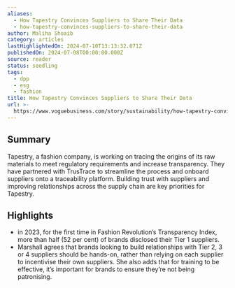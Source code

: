 ```yaml
---
aliases:
  - How Tapestry Convinces Suppliers to Share Their Data
  - how-tapestry-convinces-suppliers-to-share-their-data
author: Maliha Shoaib
category: articles
lastHighlightedOn: 2024-07-10T13:13:32.071Z
publishedOn: 2024-07-08T00:00:00.000Z
source: reader
status: seedling
tags:
  - dpp
  - esg
  - fashion
title: How Tapestry Convinces Suppliers to Share Their Data
url: >-
  https://www.voguebusiness.com/story/sustainability/how-tapestry-convinces-suppliers-to-share-their-data?uID=58ba29f6592c24ef0bdefa76114a43982a806c17a289ed758a3b0794fe834435&utm_campaign=VB_Supply_Chain_Edit_080724&utm_source=newsletter&utm_brand=vb&utm_mailing=VB_Supply_Chain_Edit_080724&utm_medium=email&utm_term=VB_SupplyChain
---
```

## Summary

Tapestry, a fashion company, is working on tracing the origins of its raw materials to meet regulatory requirements and increase transparency. They have partnered with TrusTrace to streamline the process and onboard suppliers onto a traceability platform. Building trust with suppliers and improving relationships across the supply chain are key priorities for Tapestry.

## Highlights

- in 2023, for the first time in Fashion Revolution’s Transparency Index, more than half (52 per cent) of brands disclosed their Tier 1 suppliers.
- Marshall agrees that brands looking to build relationships with Tier 2, 3 or 4 suppliers should be hands-on, rather than relying on each supplier to incentivise their own suppliers. She also adds that for training to be effective, it’s important for brands to ensure they’re not being patronising.
